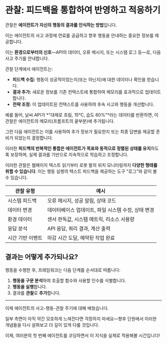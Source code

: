 # 관찰: 피드백을 통합하여 반영하고 적응하기

관찰은 **에이전트가 자신의 행동의 결과를 인식하는 방법**입니다.

이는 에이전트의 사고 과정에 연료를 공급하고 향후 행동을 안내하는 중요한 정보를 제공합니다.

이는 **환경으로부터의 신호**—API의 데이터, 오류 메시지, 또는 시스템 로그 등—로, 다음 사고 주기를 안내합니다.

관찰 단계에서 에이전트는:

- **피드백 수집:** 행동이 성공적이었는지(또는 아닌지)에 대한 데이터나 확인을 받습니다.
- **결과 추가:** 새로운 정보를 기존 컨텍스트에 통합하여 메모리를 효과적으로 업데이트합니다.
- **전략 조정:** 이 업데이트된 컨텍스트를 사용하여 후속 사고와 행동을 개선합니다.

예를 들어, 날씨 API가 *"대체로 흐림, 15°C, 습도 60%"*라는 데이터를 반환하면, 이 관찰은 에이전트의 메모리(프롬프트의 끝부분)에 추가됩니다.

그런 다음 에이전트는 이를 사용하여 추가 정보가 필요한지 또는 최종 답변을 제공할 준비가 되었는지 결정합니다.

이러한 **피드백의 반복적인 통합은 에이전트가 목표와 동적으로 정렬된 상태를 유지**하도록 보장하며, 실제 결과를 기반으로 지속적으로 학습하고 조정합니다.

이러한 관찰은 웹페이지 텍스트 읽기부터 로봇 팔의 위치 모니터링까지 **다양한 형태를 취할 수 있습니다**. 이는 행동 실행의 텍스트 피드백을 제공하는 도구 "로그"와 같이 볼 수 있습니다.

| 관찰 유형 | 예시 |
|-----------|------|
| 시스템 피드백 | 오류 메시지, 성공 알림, 상태 코드 |
| 데이터 변경 | 데이터베이스 업데이트, 파일 시스템 수정, 상태 변경 |
| 환경 데이터 | 센서 판독값, 시스템 메트릭, 리소스 사용량 |
| 응답 분석 | API 응답, 쿼리 결과, 계산 출력 |
| 시간 기반 이벤트 | 마감 시간 도달, 예약된 작업 완료 |

## 결과는 어떻게 추가되나요?

행동을 수행한 후, 프레임워크는 다음 단계를 순서대로 따릅니다:

1. **행동을 구문 분석**하여 호출할 함수와 사용할 인수를 식별합니다.
2. **행동을 실행**합니다.
3. 결과를 **관찰**로 **추가**합니다.

---
이제 에이전트의 사고-행동-관찰 주기에 대해 배웠습니다.

일부 측면이 아직 약간 모호하게 느껴진다면 걱정하지 마세요—향후 단원에서 이러한 개념들을 다시 살펴보고 더 깊이 있게 다룰 것입니다.

이제, 여러분의 첫 번째 에이전트를 코딩하면서 이 지식을 실제로 적용해볼 시간입니다! 